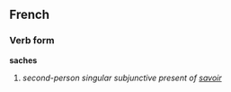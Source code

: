 ==French==
===Verb form===
'''saches'''

# ''second-person singular subjunctive present of [[savoir]]''